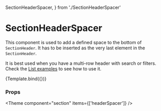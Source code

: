   SectionHeaderSpacer,
} from './SectionHeaderSpacer'

<Meta
  title="Components/Section/SectionHeaderSpacer"
  component={SectionHeaderSpacer}
/>

# SectionHeaderSpacer

This component is used to add a defined space to the bottom of `SectionHeader`. It has to be inserted as the very last element in the `SectionHeader`.

It is best used when you have a multi-row header with search or filters.
Check the [List examples](/docs/examples-list--docs) to see how to use it.


<Canvas>
  <Story
    name="Default"
    args={{
      size: undefined,
    }}
    argTypes={{
      size: {
        options: Object.values(SectionHeaderSpacerSize),
        control: { type: 'select' },
      },
    }}
  >
    {Template.bind({})}
  </Story>
</Canvas>

### Props

<ArgsTable story="Default" />



<Theme component="section" items={['headerSpacer']} />
